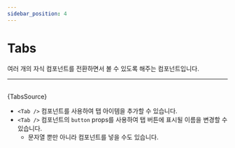 ```yaml
---
sidebar_position: 4
---
```



# Tabs

여러 개의 자식 컴포넌트를 전환하면서 볼 수 있도록 해주는 컴포넌트입니다.

---

<Example>
  <Tabs />
</Example>

<br/>

<CodeBlock language="tsx">
  {TabsSource}
</CodeBlock>

* `<Tab />` 컴포넌트를 사용하여 탭 아이템을 추가할 수 있습니다.
* `<Tab />` 컴포넌트의 `button` props를 사용하여 탭 버튼에 표시될 이름을 변경할 수 있습니다.
  - 문자열 뿐만 아니라 컴포넌트를 넣을 수도 있습니다.
